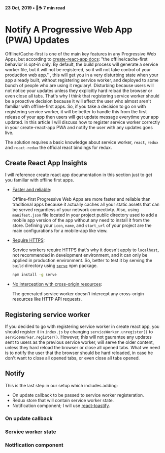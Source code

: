 #### 23 Oct, 2019 • 📖☕️ 7 min read

# Notify A Progressive Web App (PWA) Updates

Offline/Cache-first is one of the main key features in any Progressive Web Apps, but according to
[create-react-app docs](https://create-react-app.dev/docs/making-a-progressive-web-app/):
"the offline/cache-first behavior is opt-in only. By default, the build process will generate a service worker file,
but it will not be registered, so it will not take control of your production web app."
, this will get you in a very disturbing state when your app already built, without registering service worker, and deployed to some bunch of
people who are using it regulary!. Disturbing because users will not notice your updates unless they explicitly hard reload the browser or
even close all tabs. That's why I think that registering service worker should be a proactive decision because it will affect the user who
almost aren't familiar with offline-first apps. So, if you take a decision to go on with registering service worker, it will be better to
handle this from the first release of your app then users will get update message everytime your app updated.
In this article I will discuss how to register service worker correctly in your
create-react-app PWA and notify the user with any updates goes live.

The solution requires a basic knowledge about service worker, `react`, `redux` and `react-redux` the official react bindings for redux.

## Create React App Insights

I will reference create react app documentation in this section just to get you familiar with
offline first apps.

- [Faster and reliable](https://create-react-app.dev/docs/making-a-progressive-web-app/#why-opt-in):

  Offline-first Progressive Web Apps are more faster and reliable than traditional apps because it actually caches all your static assets that
  can be served regardless of your network connectivty. Also, using `manifest.json` file located in
  your project public directory used to add a mobile app version of the app without any need to install it from the store.
  Defining your `icon`, `name`, and `start_url` of your project are the main configurations for a mobile-app like view.

- [Require HTTPS](https://create-react-app.dev/docs/making-a-progressive-web-app/#offline-first-considerations):

  Service workers require HTTPS that's why it doesn't apply to `localhost`, not recommended in development environment, and it
  can only be applied in production environment. So, better to test it by serving the `build` directory using
  [`serve`](https://www.npmjs.com/package/serve) npm package.

  ```sh
  npm install -g serve
  ```

- [No interception with cross-origin resources](https://create-react-app.dev/docs/making-a-progressive-web-app/#offline-first-considerations):

  The generated service worker doesn't intercept any cross-origin resources like HTTP API requests.

## Registering service worker

If you decided to go with registering service worker in create react app, you should
register it in `index.js` by changing `serviceWorker.unregister()` to `serviceWorker.register()`.
However, this will not gaurantee any updates sent to users as the previous service worker,
will serve the older content, unless they hard reload the browser or close all opened tabs.
What we need is to notify the user that the browser should be hard reloaded, in case he don't want to close all opened tabs,
or even close all tabs opened.

## Notify

This is the last step in our setup which includes adding:

- On update callback to be passed to service worker registeration.
- Redux store that will contain service worker state.
- Notification component; I will use [react-toastify](https://www.npmjs.com/package/react-toastify).

### On update callback

### Service worker state

### Notification component
